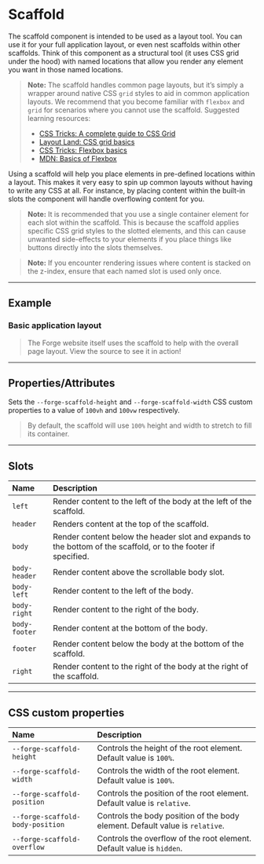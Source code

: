 
<PageSection>

# Scaffold

The scaffold component is intended to be used as a layout tool. You can use it for your full application layout, or even nest scaffolds within other scaffolds. Think of this component as a structural tool (it uses CSS grid under the hood) with named locations that allow you render any element you want in those named locations.

> **Note:** The scaffold handles common page layouts, but it’s simply a wrapper around native CSS `grid` styles to aid in common application layouts. We recommend that you become familiar with `flexbox` and `grid` for scenarios where you cannot use the scaffold. Suggested learning resources:
> - [CSS Tricks: A complete guide to CSS Grid](https://css-tricks.com/snippets/css/complete-guide-grid/)
> - [Layout Land: CSS grid basics](https://www.youtube.com/watch?v=FEnRpy9Xfes&t=6s)
> - [CSS Tricks: Flexbox basics](https://css-tricks.com/snippets/css/a-guide-to-flexbox/)
> - [MDN: Basics of Flexbox](https://developer.mozilla.org/en-US/docs/Web/CSS/CSS_Flexible_Box_Layout/Basic_Concepts_of_Flexbox)

Using a scaffold will help you place elements in pre-defined locations within a layout. This makes it very easy to spin up common layouts without having
to write any CSS at all. For instance, by placing content within the built-in slots the component will handle overflowing content for you.

> **Note:** It is recommended that you use a single container element for each slot within the scaffold. This
> is because the scaffold applies specific CSS grid styles to the slotted elements, and this can cause unwanted
> side-effects to your elements if you place things like buttons directly into the slots themselves.

> **Note:** If you encounter rendering issues where content is stacked on the z-index, ensure that each named slot is used only once.

</PageSection>

---

<PageSection>

## Example

### Basic application layout

<LiveDemo layout="column" fullWidth  codeHtml={ScaffoldDefaultHtml()} codeScss={ScaffoldDefaultScss()}>
  <ScaffoldDemo />
</LiveDemo>

> The Forge website itself uses the scaffold to help with the overall page layout. View the source to see it in action!

</PageSection>

---

<PageSection>

## Properties/Attributes

<PropertyDef name="viewport" prop={false} type="string" defaultValue="false">

Sets the `--forge-scaffold-height` and `--forge-scaffold-width` CSS custom properties to a value of `100vh` and `100vw` respectively.

> By default, the scaffold will use `100%` height and width to stretch to fill its container.

</PropertyDef>

</PageSection>

---

<PageSection>

## Slots

| Name               | Description
| :------------------| :-----------------
| `left`            | Render content to the left of the body at the left of the scaffold.
| `header`           | Renders content at the top of the scaffold.
| `body`             | Render content below the header slot and expands to the bottom of the scaffold, or to the footer if specified.
| `body-header`      | Render content above the scrollable body slot.
| `body-left`        | Render content to the left of the body.
| `body-right`       | Render content to the right of the body.
| `body-footer`      | Render content at the bottom of the body.
| `footer`           | Render content below the body at the bottom of the scaffold.
| `right`            | Render content to the right of the body at the right of the scaffold.

</PageSection>

---

<PageSection>

## CSS custom properties

| Name                             | Description
| :--------------------------------| :----------------
| `--forge-scaffold-height`          | Controls the height of the root element. Default value is `100%`.
| `--forge-scaffold-width`           | Controls the width of the root element. Default value is `100%`.
| `--forge-scaffold-position`        | Controls the position of the root element. Default value is `relative`.
| `--forge-scaffold-body-position`   | Controls the body position of the body element. Default value is `relative`.
| `--forge-scaffold-overflow`        | Controls the overflow of the root element. Default value is `hidden`.

</PageSection>
